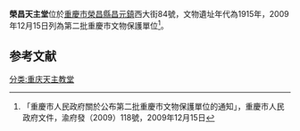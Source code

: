 {{msg:重慶市文物保護單位
|名稱 = 榮昌天主堂
|編號 = 118
|圖片 = 
|級別 = 6
|分類 = 
|時代 = 1915年
|地點 = [[榮昌縣|榮昌縣]][[昌元鎮|昌元鎮]]西大街84號
|坐標 = 
|登錄 = 2009年12月15日
}}
'''榮昌天主堂'''位於[[重慶市|重慶市]][[榮昌縣|榮昌縣]][[昌元鎮|昌元鎮]]西大街84號，文物遺址年代為1915年，2009年12月15日列為第二批重慶市文物保護單位<ref>「重慶市人民政府關於公布第二批重慶市文物保護單位的通知」，重慶市人民政府文件，渝府發（2009）118號，2009年12月15日</ref>。
== 参考文献 ==
{{reflist}}
{{文物保護單位小作品}}
[[分类:重庆天主教堂|分类:重庆天主教堂]]